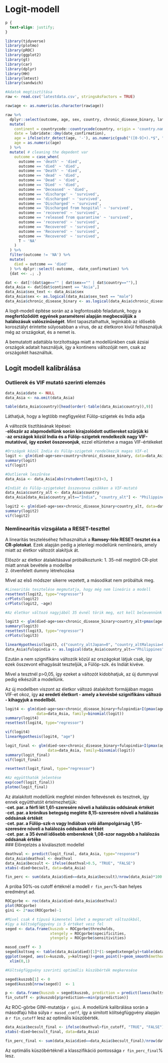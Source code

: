 # Logit-modell {#Chapter-4}

```css
p {
  text-align: justify;
}
```

```r
library(tidyverse)
library(plotmo)
library(pROC)
library(ggplot2)
library(gt)
library(car)
library(dplyr)
library(HH)
library(lmtest)
library(sandwich)
```


```r
#Adatok megtisztítása
raw <- read.csv('latestdata.csv', stringsAsFactors = TRUE) 

raw$age <- as.numeric(as.character(raw$age))

raw %>% 
  dplyr::select(outcome, age, sex, country, chronic_disease_binary, latitude, longitude, date_confirmation) %>% 
  mutate(
    continent = countrycode::countrycode(country, origin = 'country.name', destination = 'continent'),
    date = lubridate::dmy(date_confirmation),
    age = ifelse(str_detect(age, '-'), as.numeric(gsub("([0-9]+).*$", "\\1", age)) + 5, age),
    age = as.numeric(age)
  ) %>% 
  mutate( # cleaning the depedent var
    outcome = case_when(
      outcome == 'death' ~ 'died',
      outcome == 'died' ~ 'died', 
      outcome == 'Death' ~ 'died',
      outcome == 'dead' ~ 'died',
      outcome == 'Dead' ~ 'died',
      outcome == 'Died' ~ 'died',
      outcome == 'Deceased' ~ 'died',
      outcome == 'discharge' ~ 'survived',
      outcome == 'discharged' ~ 'survived',
      outcome == 'Discharged' ~ 'survived',
      outcome == 'Discharged from hospital' ~ 'survived',
      outcome == 'recovered' ~ 'survived',
      outcome == 'released from quarantine' ~ 'survived',
      outcome == 'recovered' ~ 'survived',
      outcome == 'Recovered' ~ 'survived',
      outcome == 'Recovered' ~ 'survived',
      outcome == 'Recovered' ~ 'survived',
      T ~ 'NA'
    )
  ) %>% 
  filter(outcome != 'NA') %>% 
  mutate(
    died = outcome == 'died'
  ) %>% dplyr::select(-outcome, -date_confirmation) %>% 
  {dat <<- .; .}

dat <- dat[!(dat$age=="" | dat$sex=="" | dat$country==""),]
data_Asia <- dat[dat$continent == "Asia",]
data_Asia$sex_text <- data_Asia$sex
data_Asia$sex <- as.logical(data_Asia$sex_text == "male")
data_Asia$chronic_disease_binary <- as.logical(data_Asia$chronic_disease_binary == "True")
```

A logit-modell építése során az a legfontosabb feladatunk, hogy a **megfertőződött**
**egyének paraméterei alapján megbecsüljük a halálozásuk valószínűségét**. Mint tapasztalhattuk,
leginkább az idősebb korosztályt érintette súlyosabban a vírus, de az életkoron kívül
felhasználjuk még az országokat, és a nemet is.

A bemutatott adattábla torzítottsága miatt a modellünkben csak ázsiai országok adatait
használjuk, így a kontinens változóját nem, csak az országokét használtuk.


## Logit modell kalibrálása

### Outlierek és VIF mutató szerinti elemzés
```r
data_Asia$date <- NULL
data_Asia <- na.omit(data_Asia)

table(data_Asia$country)[head(order(-table(data_Asia$country)),9)]


```

Láthatjuk, hogy a legtöbb megfigyelést Fülöp-szigetek és India adja

A változók tisztításának lépései:\
-**először az alapmodellünk során kirajzolódott outliereket szűrjük ki **\
-**az országok közül India és a Fülöp-szigetek rendelkezik nagy VIF-mutatóval,**
**így ezeket összevonjuk**, ezzel eltüntetve a magas VIF-értékeket\


```r
#Országok közül India és Fülöp-szigetek rendelkezik magas VIF-el
logit <- glm(died~age+sex+country+chronic_disease_binary, data=data_Asia, family=binomial(logit))
summary(logit)
vif(logit)

#Outlierek leszűrése
data_Asia <- data_Asia[abs(rstudent(logit))<3, ]

#Indiát és Fülöp-szigeteket összevonva csökken a VIF-mutató
data_Asia$country_alt <- data_Asia$country
data_Asia[data_Asia$country_alt=="India", "country_alt"] <- "Philippines"

logit2 <- glm(died~age+sex+chronic_disease_binary+country_alt, data=data_Asia, family=binomial(logit))
summary(logit2)
vif(logit2)

```

### Nemlinearitás vizsgálata a RESET-teszttel

A linearitás teszteléséhez felhasználtuk a **Ramsey-féle RESET-tesztet és a CR-plotokat**.
Ezek alapján pedig a jelenlegi modellünk nemlineáris, amely miatt az életkor változót alakítjuk át.

Először az életkor átalakításával próbálkoztunk:
1. 35-nél megtörő CR-plot miatt annak bevétele a modellbe\
2. ötvenfelett dummy létrehozása\

Mivel az első módszer sikerre vezetett, a másodikat nem próbáltuk meg.

```r
#Linearitás tesztelése megmutatja, hogy még nem lineáris a modell
resettest(logit2, type="regressor")
crPlots(logit2)
crPlots(logit2, ~age)

#Az életkor változó nagyjából 35 évnél törik meg, ezt kell belevennünk a modellbe

logit3 <- glm(died~age+sex+chronic_disease_binary+country_alt+pmax(age-35,0), data=data_Asia, family=binomial(logit))
summary(logit3)
resettest(logit3, type="regressor")
crPlots(logit3)

```




```r

linearHypothesis(logit3, c("country_altJapan=0", "country_altMalaysia=0", "country_altNepal=0", "country_altVietnam=0", "country_altSingapore=0", "country_altSouth Korea=0", "country_altThailand=0"))
data_Asia$fulopindia <- as.logical(data_Asia$country_alt=="Philippines")
```

Ezután a nem szignifikáns változók közül az országokat látjuk csak, így ezek 
összevont elhagyását teszteljük, a Fülöp-szk. és Indiát kivéve.

Mivel a tesztnél p>0,05, így ezeket a változót kidobhatjuk, 
az új dummyval pedig elkészült a modellünk.


Az új modellben viszont az életkor változó átalakított formájában magas VIF-et okoz, 
így **az eredeti életkort - amely a kevésbé szignifikáns változó - kihagyjuk a modellből.**

```r
logit4 <- glm(died~age+sex+chronic_disease_binary+fulopindia+I(pmax(age-35,0)), 
              data=data_Asia, family=binomial(logit))
summary(logit4)
resettest(logit4, type="regressor")

vif(logit4)
linearHypothesis(logit4, "age")

```



```r
logit_final <- glm(died~sex+chronic_disease_binary+fulopindia+I(pmax(age-35,0)), 
                   data=data_Asia, family=binomial(logit))
summary(logit_final)
vif(logit_final)

resettest(logit_final, type="regressor")
```


```r
#Az együtthatók jelentése
exp(coef(logit_final))
plotmo(logit_final)

```

Az átalakított modellünk megfelel minden feltevésnek és tesztnek, így ennek 
együtthatóit értelmezhetjük:\
-**cet. par. a férfi lét 1,61-szeresére növeli a halálozás oddsának értékét**\
-**cet. par. a krónikus betegség megléte 8,15-szeresére növeli a halálozás oddsának értékét**\
-**cet. par. a Fülöp-szk-n vagy Indiában való állampolgárság 1,95-szeresére növeli a halálozás oddsának értékét**\
-**cet. par. a 35 évnél idősebb embereknek 1,08-szor nagyobb a halálozás oddsának értéke**\
### Előrejelzés a kiválasztott modellel
```r
deathval <- predict(logit_final, data_Asia, type="response")
data_Asia$deathval <- deathval
data_Asia$becsult <- ifelse(deathval>0.5, "TRUE", "FALSE")
xtabs(~died+becsult, data=data_Asia)

fin_perc <- sum(data_Asia$died==data_Asia$becsult)/nrow(data_Asia)*100
```
A próba 50%-os cutoff értéknél a modell `r fin_perc`%-ban helyes eredményt ad.


```r
ROCgorbe <- roc(data_Asia$died~data_Asia$deathval)
plot(ROCgorbe)
gini <- 2*auc(ROCgorbe)-1

#Mivel csak 4 típusú kimenetel lehet a megmaradt változókból, 
#így a költségfüggvény is 5 értéket vesz fel
seged <- data.frame(kuszob = ROCgorbe$thresholds, 
                    xtengely = ROCgorbe$specificities, 
                    ytengely = ROCgorbe$sensitivities)

masod_coeff <- 3
seged$koltseg <- table(data_Asia$died)[1]*(1-seged$xtengely)+table(data_Asia$died)[2]*(1-seged$ytengely)*masod_coeff
ggplot(seged, aes(x=kuszob, y=koltseg))+geom_point()+geom_smooth(method = "loess")+
  xlim(0,1)

#Költségfüggvény szerinti optimális küszöbérték megkeresése

seged$kuszob[1] <- 0
seged$kuszob[nrow(seged)]  <- 1

p <- data.frame(kuszob = seged$kuszob, prediction = predict(loess(koltseg~kuszob, data = seged)))
fin_cutoff <- p$kuszob[p$prediction==min(p$prediction)]


```

Az ROC-görbe GINI-mutatója `r gini`.
A modellünk kalibrálása során a másodfajú hiba súlya `r masod_coeff`, így a
simított költségfüggvény alapján a `r fin_cutoff` lesz az optimális küszöbérték.

```r

data_Asia$becsult_final <- ifelse(deathval>fin_cutoff, "TRUE", "FALSE")
xtabs(~died+becsult_final, data=data_Asia)

fin_perc_final <- sum(data_Asia$died==data_Asia$becsult_final)/nrow(data_Asia)*100

```


Az optimális küszöbértéknél a klasszifikáció pontossága `r fin_perc_final`% lesz.
